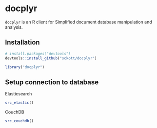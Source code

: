 docplyr
=======

`docplyr` is an R client for Simplified document database manipulation and analysis.

## Installation

```r
# install.packages("devtools")
devtools::install_github("sckott/docplyr")
```

```r
library("docplyr")
```

## Setup connection to database

Elasticsearch

```r
src_elastic()
```

CouchDB

```r
src_couchdb()
```

## 

```r

```

